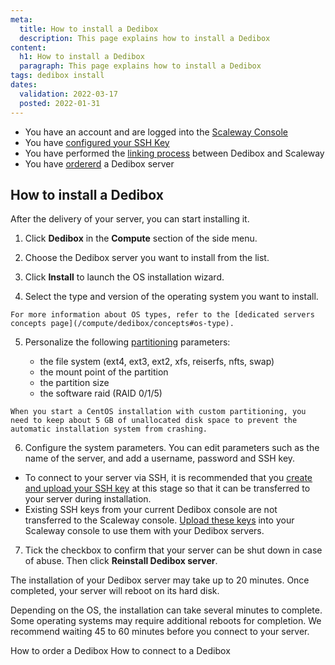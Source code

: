 ```yaml
---
meta:
  title: How to install a Dedibox
  description: This page explains how to install a Dedibox
content:
  h1: How to install a Dedibox
  paragraph: This page explains how to install a Dedibox
tags: dedibox install
dates:
  validation: 2022-03-17
  posted: 2022-01-31
---
```


<Message type="requirement">

- You have an account and are logged into the [Scaleway Console](https://console.scaleway.com) 
- You have [configured your SSH Key](/console/my-project/how-to/create-ssh-key)
- You have performed the [linking process](/compute/dedibox/how-to/link-dedibox-account/) between Dedibox and Scaleway
- You have [ordererd](/compute/dedibox/how-to/order-dedibox) a Dedibox server

</Message>


## How to install a Dedibox

After the delivery of your server, you can start installing it.

1. Click **Dedibox** in the **Compute** section of the side menu.

2. Choose the Dedibox server you want to install from the list.

3. Click **Install** to launch the OS installation wizard.

4. Select the type and version of the operating system you want to install. 

  <Message type="tip">

    For more information about OS types, refer to the [dedicated servers concepts page](/compute/dedibox/concepts#os-type).

  </Message>

5. Personalize the following [partitioning](/compute/dedibox/concepts#partitioning) parameters:

    - the file system (ext4, ext3, ext2, xfs, reiserfs, nfts, swap)
    - the mount point of the partition
    - the partition size
    - the software raid (RAID 0/1/5)

  <Message type="note">

    When you start a CentOS installation with custom partitioning, you need to keep about 5 GB of unallocated disk space to prevent the automatic installation system from crashing.

  </Message>

6. Configure the system parameters. You can edit parameters such as the name of the server, and add a username, password and SSH key.

  <Message type="note">

   * To connect to your server via SSH, it is recommended that you [create and upload your SSH key](/console/my-project/how-to/create-ssh-key/) at this stage so that it can be transferred to your server during installation.
   * Existing SSH keys from your current Dedibox console are not transferred to the Scaleway console. [Upload these keys](/console/my-project/how-to/create-ssh-key#how-to-upload-the-public-ssh-key-to-the-scaleway-interface) into your Scaleway console to use them with your Dedibox servers.

  </Message>

7. Tick the checkbox to confirm that your server can be shut down in case of abuse. Then click **Reinstall Dedibox server**.

The installation of your Dedibox server may take up to 20 minutes. Once completed, your server will reboot on its hard disk.

<Message type="note">

  Depending on the OS, the installation can take several minutes to complete. Some operating systems may require additional reboots for completion. We recommend waiting 45 to 60 minutes before you connect to your server.

</Message>

 <Navigation title="See Also">
  <PreviousButton to="/compute/dedibox/how-to/order-dedibox">How to order a Dedibox</PreviousButton>
  <NextButton to="/compute/dedibox/how-to/connect-to-dedibox">How to connect to a Dedibox</NextButton>
</Navigation>
